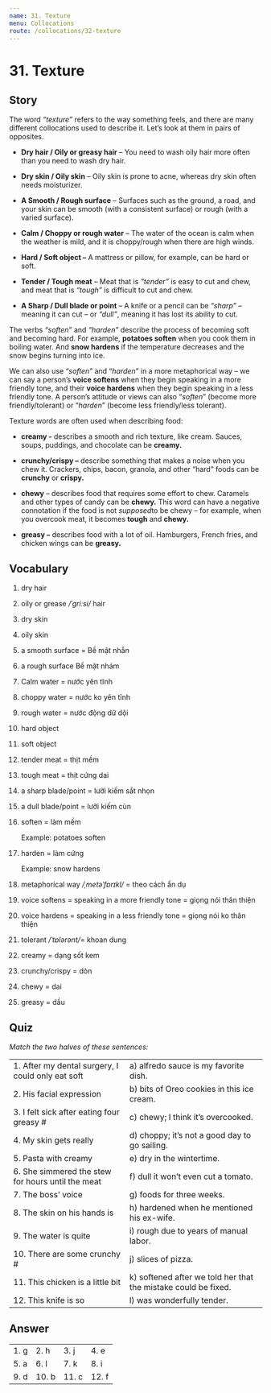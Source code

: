 ```yaml
---
name: 31. Texture
menu: Collocations
route: /collocations/32-texture
---
```


# 31. Texture

## Story

The word _“texture”_ refers to the way something feels, and there are many different collocations used to describe it. Let’s look at them in pairs of opposites.

- **Dry hair / Oily or greasy hair** – You need to wash oily hair more often than you need to wash dry hair.

- **Dry skin / Oily skin** – Oily skin is prone to acne, whereas dry skin often needs moisturizer.

- **A Smooth / Rough surface** – Surfaces such as the ground, a road, and your skin can be smooth (with a consistent surface) or rough (with a varied surface).

- **Calm / Choppy or rough water** – The water of the ocean is calm when the weather is mild, and it is choppy/rough when there are high winds.

- **Hard / Soft object –** A mattress or pillow, for example, can be hard or soft.

- **Tender / Tough meat** – Meat that is _“tender”_ is easy to cut and chew, and meat that is _“tough”_ is difficult to cut and chew.

- **A Sharp / Dull blade or point** – A knife or a pencil can be _“sharp”_ – meaning it can cut – or _“dull”_, meaning it has lost its ability to cut.

The verbs _“soften”_ and _“harden”_ describe the process of becoming soft and becoming hard. For example, **potatoes soften** when you cook them in boiling water. And **snow hardens** if the temperature decreases and the snow begins turning into ice.

We can also use “_soften_” and “_harden_” in a more metaphorical way – we can say a person’s **voice softens** when they begin speaking in a more friendly tone, and their **voice hardens** when they begin speaking in a less friendly tone. A person’s attitude or views can also “_soften_” (become more friendly/tolerant) or “_harden_” (become less friendly/less tolerant).

Texture words are often used when describing food:

- **creamy -** describes a smooth and rich texture, like cream. Sauces, soups, puddings, and chocolate can be **creamy.**

- **crunchy/crispy –** describe something that makes a noise when you chew it. Crackers, chips, bacon, granola, and other “hard” foods can be **crunchy** or **crispy.**

- **chewy** – describes food that requires some effort to chew. Caramels and other types of candy can be **chewy.** This word can have a negative connotation if the food is not *supposed*to be chewy – for example, when you overcook meat, it becomes **tough** and **chewy.**

- **greasy –** describes food with a lot of oil. Hamburgers, French fries, and chicken wings can be **greasy.**

## Vocabulary

1. dry hair
2. oily or grease _/ˈɡriːsi/_ hair
3. dry skin
4. oily skin
5. a smooth surface = Bề mặt nhẵn
6. a rough surface Bề mặt nhám
7. Calm water = nước yên tĩnh
8. choppy water = nước ko yên tĩnh
9. rough water = nước động dữ dội
10. hard object
11. soft object
12. tender meat = thịt mềm
13. tough meat = thịt cứng dai
14. a sharp blade/point = lưỡi kiếm sắt nhọn
15. a dull blade/point = lưỡi kiếm cùn
16. soften = làm mềm

    Example: potatoes soften

17. harden = làm cứng

    Example: snow hardens

18. metaphorical way _/ˌmetəˈfɒrɪkl/_ = theo cách ẩn dụ
19. voice softens = speaking in a more friendly tone = giọng nói thân thiện
20. voice hardens = speaking in a less friendly tone = giọng nói ko thân thiện
21. tolerant _/ˈtɒlərənt/_= khoan dung
22. creamy = dạng sốt kem
23. crunchy/crispy = dòn
24. chewy = dai
25. greasy = dầu

## Quiz

_Match the two halves of these sentences:_

|                                                   |                                                                |
| ------------------------------------------------- | -------------------------------------------------------------- |
| 1. After my dental surgery, I could only eat soft | a) alfredo sauce is my favorite dish.                          |
| 2. His facial expression                          | b) bits of Oreo cookies in this ice cream.                     |
| 3. I felt sick after eating four greasy #         | c) chewy; I think it’s overcooked.                             |
| 4. My skin gets really                            | d) choppy; it’s not a good day to go sailing.                  |
| 5. Pasta with creamy                              | e) dry in the wintertime.                                      |
| 6. She simmered the stew for hours until the meat | f) dull it won’t even cut a tomato.                            |
| 7. The boss’ voice                                | g) foods for three weeks.                                      |
| 8. The skin on his hands is                       | h) hardened when he mentioned his ex-wife.                     |
| 9. The water is quite                             | i) rough due to years of manual labor.                         |
| 10. There are some crunchy #                      | j) slices of pizza.                                            |
| 11. This chicken is a little bit                  | k) softened after we told her that the mistake could be fixed. |
| 12. This knife is so                              | l) was wonderfully tender.                                     |

## Answer

|      |       |       |       |
| ---- | ----- | ----- | ----- |
| 1. g | 2. h  | 3. j  | 4. e  |
| 5. a | 6. l  | 7. k  | 8. i  |
| 9. d | 10. b | 11. c | 12. f |
